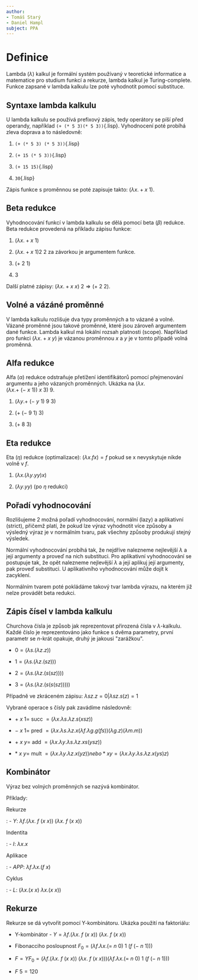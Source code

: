 ```yaml
---
author:
- Tomáš Starý
- Daniel Hampl
subject: PPA
---
```


# Definice

Lambda ($\lambda$) kalkul je formální systém používaný v teoretické
informatice a matematice pro studium funkcí a rekurze, lambda kalkul je
Turing-complete. Funkce zapsané v lambda kalkulu lze poté vyhodnotit
pomocí substituce.

## Syntaxe lambda kalkulu

U lambda kalkulu se používá prefixový zápis, tedy operátory se píší před
operandy, například `(+ (* 5 3)(* 5 3))`{.lisp}. Vyhodnocení poté
probíhá zleva doprava a to následovně:

1.  `(+ (* 5 3) (* 5 3))`{.lisp}

2.  `(+ 15 (* 5 3))`{.lisp}

3.  `(+ 15 15)`{.lisp}

4.  `30`{.lisp}

Zápis funkce s proměnnou se poté zapisuje takto: $(\lambda x. + x\ 1)$.

## Beta redukce

Vyhodnocování funkcí v lambda kalkulu se dělá pomocí beta ($\beta$)
redukce. Beta redukce provedená na příkladu zápisu funkce:

1.  $(\lambda x. + x\ 1)$

2.  $(\lambda x. + x\ 1)2$ 2 za závorkou je argumentem funkce.

3.  $(+\ 2\ 1)$

4.  3

Další platné zápisy: $(\lambda x. + x\ x)\ 2 \Rightarrow (+\ 2\ 2)$.

## Volné a vázáné proměnné

V lambda kalkulu rozlišuje dva typy proměnných a to vázané a volné.
Vázané proměnné jsou takové proměnné, které jsou zároveň argumentem dané
funkce. Lambda kalkul má lokální rozsah platnosti (scope). Například pro
funkci $(\lambda x . + x\ y)$ je vázanou proměnnou $x$ a $y$ je v tomto
případě volná proměnná.

## Alfa redukce

Alfa $(\alpha)$ redukce odstraňuje přetížení identifikátorů pomocí
přejmenování argumentu a jeho vázaných proměnných. Ukázka na
$(\lambda x . (\lambda x . +\ (-\ x\ 1))\ x\ 3)\ 9$.

1.  $(\lambda y . +\ (-\ y\ 1)\ 9\ 3)$

2.  $(+\ (-\ 9\ 1)\ 3)$

3.  $(+\ 8\ 3)$

## Eta redukce

Eta $(\eta)$ redukce (optimalizace): $(\lambda x. fx) = f$ pokud se x
nevyskytuje nikde volně v $f$.

1.  $(\lambda x.(\lambda y.yy)x)$

2.  $(\lambda y. yy)$ (po $\eta$ redukci)

## Pořadí vyhodnocování

Rozlišujeme 2 možná pořadí vyhodnocování, normální (lazy) a aplikativní
(strict), přičemž platí, že pokud lze výraz vyhodnotit více způsoby a
výsledný výraz je v normálním tvaru, pak všechny způsoby produkují
stejný výsledek.

Normální vyhodnocování probíhá tak, že nejdříve nalezneme nejlevější
$\lambda$ a její argumenty a proveď na nich substituci. Pro aplikativní
vyhodnocování se postupuje tak, že opět nalezneme nejlevější $\lambda$ a
její aplikuj její argumenty, pak proveď substituci. U aplikativního
vyhodnocování může dojít k zacyklení.

Normálním tvarem poté pokládáme takový tvar lambda výrazu, na kterém již
nelze provádět beta redukci.

## Zápis čísel v lambda kalkulu

Churchova čísla je způsob jak reprezentovat přirozená čísla v
$\lambda$-kalkulu. Každé číslo je reprezentováno jako funkce s dvěma
parametry, první parametr se $n$-krát opakuje, druhý je jakousi
\"zarážkou\".

-   $0 = (\lambda s.(\lambda z.z))$

-   $1 = (\lambda s.(\lambda z. (s z)))$

-   $2 = (\lambda s.(\lambda z. (s (s z))))$

-   $3 = (\lambda s.(\lambda z. (s (s (s z)))))$

Případně ve zkráceném zápisu: $\lambda sz.z = 0 | \lambda sz. s(z) = 1$

Vybrané operace s čísly pak zavádíme následovně:

-   $+~x~1 =~$succ$~= (\lambda x. \lambda s. \lambda z. s (x s z))$

-   $-~x~1 =~$pred$~= (\lambda x. \lambda s. \lambda z. x (\lambda f. \lambda g.g (f s)) (\lambda g.z) (\lambda m.m))$

-   $+~x~y =~$add$~= (\lambda x. \lambda y. \lambda s. \lambda z. x s (y s z))$

-   $*~x~y =~$mult$~= (\lambda x. \lambda y. \lambda z. x (y z)) nebo * x y = (\lambda x. \lambda y. \lambda s. \lambda z. x (y s) z)$

## Kombinátor

Výraz bez volných proměnných se nazývá kombinátor.

Příklady:

Rekurze

:   \- $Y:~\lambda f.(\lambda x.~f~(x~x))~(\lambda x.~f~(x~x))$

Indentita

:   \- $I:~\lambda x.x$

Aplikace

:   \- $APP:~\lambda f.\lambda x.(f~x)$

Cyklus

:   \- $L:~(\lambda x.(x~x)~\lambda x.(x~x))$

## Rekurze

Rekurze se dá vytvořit pomocí Y-kombinátoru. Ukázka použití na
faktoriálu:

-   Y-kombinátor -
    $Y=\lambda f.(\lambda x.~f~(x~x))~(\lambda x.~f~(x~x))$

-   Fibonacciho posloupnost
    $F_0=(\lambda f.\lambda x.(=~n~0)~1~(f~(-~n~1)))$

-   $F = Y F_0 = (\lambda f.(\lambda x.~f~(x~x))~(\lambda x.~f~(x~x))) (\lambda f.\lambda x.(=~n~0)~1~(f~(-~n~1)))$

-   $F~5 = 120$
